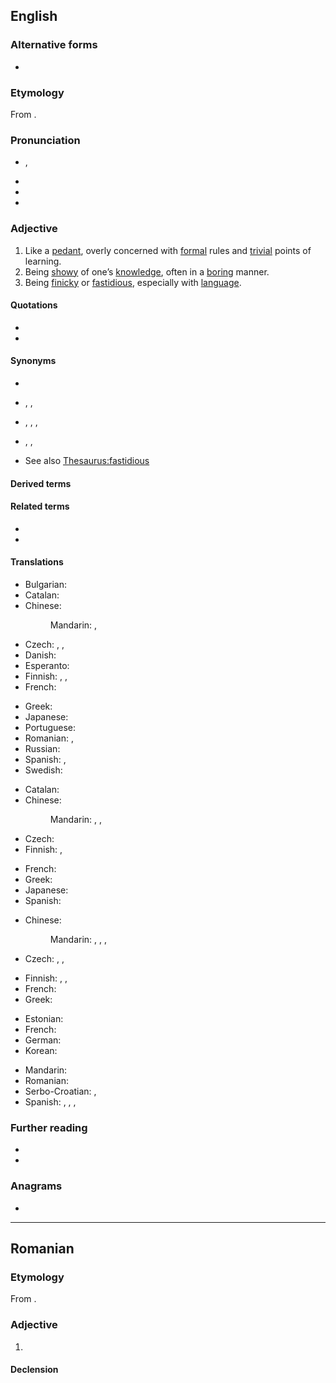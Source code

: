 ==English==
{{was wotd|2006|March|31}}

===Alternative forms===
* {{l|en|pedantick}} {{qualifier|obsolete}}

===Etymology===
From {{suffix|en|pedant|ic}}.

===Pronunciation===
* {{enPR|pa-dăn'tĭk}}, {{IPA|en|/pəˈdæn.tɪk/}}
* {{audio|en|en-us-pedantic.ogg|Audio (US)}}
* {{audio|en|en-au-pedantic.ogg|Audio (AU)}}
* {{rhymes|en|æntɪk|s=3}}

===Adjective===
{{en-adj}}

# Like a [[pedant]], overly concerned with [[formal]] rules and [[trivial]] points of learning.
# Being [[showy]] of one’s [[knowledge]], often in a [[boring]] manner.
# Being [[finicky]] or [[fastidious]], especially with [[language]].

====Quotations====
* {{quote-book|en|author=J[ulius] F[erdinand] Räbiger|trans=John Macpherson|title=Encyclopædia of Theology|series=Clark’s Foreign Theological Library, volume XX|volume=I|location=Edinburgh|publisher=[[w:T&T Clark|T. & T. Clark]]|year=1884|page=79|pageurl=https://archive.org/details/dli.granth.89563/page/79/mode/1up?view=theater|passage=In a special section Tittmann lays down a theological doctrine of method, which embraces theological discipline, that is, the arrangement of study according to a determined plan; theological architectonic, that is, the scientific treatment of theology; and theological '''pædantic''', that is, practical theology.}}
* {{quote-book|en|entry=BRETSCHNEIDER, {{smc|Karl Gottlieb}}|title=The Home Encyclopædia: Compiled and Revised to Date from the Leading Encyclopædias|volume=four|location=Chicago|publisher=Educational Publishing Co.|year=1895|page=1102|pageurl=https://books.google.com/books?id=S4MaAAAAYAAJ&pg=PA1102|passage=He gives an interesting account of his early childhood and school training, of the impression produced upon him by his father’s dignified bearing, and of the agricultural pursuits and piscatorial amusements by which the clerical and '''pædantic''' labors of the latter were diversified.}}

====Synonyms====
* {{l|en|pedantical}}
* {{sense|like a pedant}} {{qualifier|informal, derogatory}} {{l|en|anal-retentive}}, {{l|en|fussy}}, {{l|en|nit-picky}}
* {{sense|showy of one's knowledge}} {{qualifier|sometimes applicable}} {{l|en|nit-picky}}, {{l|en|ostentatious}}, {{l|en|pedagogical}}, {{l|en|pretentious}}
* {{sense|finicky with language}} {{l|en|fussy}}, {{l|en|nit-picky}}, {{l|en|inkhorn}}
* See also [[Thesaurus:fastidious]]

====Derived terms====
{{col3|en
|non-pedantic
|overpedantic
|pedantically
|pedanticism
|pedanticize
|pedanticness
|pedantics
|unpedantic
}}

====Related terms====
* {{l|en|pedant}}
* {{l|en|pedantry}}

====Translations====
{{trans-top|like a pedant}}
* Bulgarian: {{t+|bg|педантичен}}
* Catalan: {{t|ca|pedant}}
* Chinese:
*: Mandarin: {{t+|cmn|教條|sc=Hani}}, {{t+|cmn|教条|tr=jiàotiáo|sc=Hani}}
* Czech: {{t+|cs|pedantský}}, {{t|cs|pedantický}}, {{t|cs|puntíčkářský}}
* Danish: {{t|da|pedantisk}}
* Esperanto: {{t|eo|pedimenta}}
* Finnish: {{t+|fi|pedanttinen}}, {{t+|fi|pikkumainen}}, {{t+|fi|pikkutarkka}}
* French: {{t+|fr|méticuleux}}
{{trans-mid}}
* Greek: {{t+|el|σχολαστικός}}
* Japanese: {{t+|ja|杓子定規|tr=しゃくしじょうぎ, shakushi jyogi|sc=Jpan}}
* Portuguese: {{t+|pt|pedante}}
* Romanian: {{t+|ro|meticulos}}, {{t+|ro|pedant}}
* Russian: {{t+|ru|педанти́чный|sc=Cyrl}}
* Spanish: {{t+|es|pedante}}, {{t+|es|pretencioso}}
* Swedish: {{t+|sv|pedantisk}}
{{trans-bottom}}

{{trans-top|being showy of one's knowledge}}
* Catalan: {{t|ca|pedant}}
* Chinese:
*: Mandarin: {{t+|cmn|掉書袋|sc=Hani}}, {{t+|cmn|掉书袋|tr=diàoshūdài|sc=Hani}}, {{t+|cmn|舞文弄墨|tr=wǔwénnòngmò|sc=Hani}}
* Czech: {{t|cs|mentorský}}
* Finnish: {{t+|fi|pedanttinen}}, {{t+|fi|rikkiviisas}}
{{trans-mid}}
* French: {{t+|fr|pédant}}
* Greek: {{t+|el|δοκησίσοφος}}
* Japanese: {{t|ja|学者ぶった|tr=がくしゃぶった, gakusha butta|sc=Jpan}}
* Spanish: {{t+|es|pedante}}
{{trans-bottom}}

{{trans-top|being finicky with language}}
* Chinese:
*: Mandarin: {{t+|cmn|摳字眼|sc=Hani}}, {{t+|cmn|抠字眼|tr=kōuzìyǎn|sc=Hani}}, {{t+|cmn|鑽牛角尖|sc=Hani}}, {{t+|cmn|钻牛角尖|tr=zuānniújiǎojiān|sc=Hani}}
* Czech: {{t+|cs|pedantský}}, {{t|cs|pedantický}}, {{t+|cs|slovíčkářský}}
{{trans-mid}}
* Finnish: {{t+|fi|pedanttinen}}, {{t|fi|sanatarkka}}, {{t+|fi|kirjaimellinen}}
* French: {{t+|fr|pointilleux}}
* Greek: {{t+|el|σχολαστικός}}
{{trans-bottom}}

{{checktrans-top}}
* Estonian: {{t-check|et|pedantne}}
* French: {{t+check|fr|pédant}}
* German: {{t+check|de|pedantisch}}
* Korean: {{t-check|ko|현학적인}}
{{trans-mid}}
* Mandarin: {{t-check|cmn|賣弄學問的;炫學者}}
* Romanian: {{t+check|ro|pedant}}
* Serbo-Croatian: {{t+check|sh|pèdantan}}, {{t-check|sh|пѐдантан|sc=Cyrl}}
* Spanish: {{t+check|es|cursi}}, {{t+check|es|maniático}}, {{t+check|es|pedante}}, {{t+check|es|puntilloso}}
{{trans-bottom}}

===Further reading===
* {{R:Century 1911}}
* {{R:OneLook}}

===Anagrams===
* {{anagrams|en|a=acdeinpt|depactin|pentacid|pentadic}}

{{C|en|Personality}}

----

==Romanian==

===Etymology===
From {{af|ro|pedant|-ic}}.

===Adjective===
{{ro-adj}}

# {{l|en|pedantic}}

====Declension====
{{ro-decl-adj}}